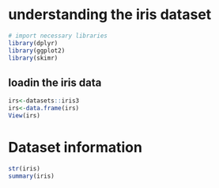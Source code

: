 # understanding the iris dataset

```r
# import necessary libraries
library(dplyr)
library(ggplot2)
library(skimr)
```

## loadin the iris data

```r
irs<-datasets::iris3
irs<-data.frame(irs)
View(irs)

```

# Dataset information

```r
str(iris)
summary(iris)
```
